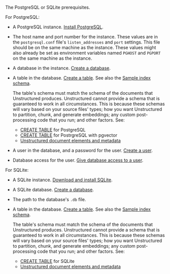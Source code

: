 The PostgreSQL or SQLite prerequisites.

For PostgreSQL:

- A PostgreSQL instance. [Install PostgreSQL](https://www.postgresql.org/docs/current/tutorial-install.html). 
- The host name and port number for the instance. These values are in the `postgresql.conf` file's `listen_addresses` and `port` settings. This file should be on the same machine as the instance. These values might also already be set as environment variables named `PGHOST` and `PGPORT` on the same machine as the instance. 
- A database in the instance. [Create a database](https://www.postgresql.org/docs/current/tutorial-createdb.html).
- A table in the database. [Create a table](https://www.postgresql.org/docs/current/tutorial-table.html). See also the [Sample index schema](#sample-index-schema).

  The table's schema must match the schema of the documents that Unstructured produces. 
  Unstructured cannot provide a schema that is guaranteed to work in all 
  circumstances. This is because these schemas will vary based on your source files' types; how you 
  want Unstructured to partition, chunk, and generate embeddings; any custom post-processing code that you run; and other factors. See:

  - [CREATE TABLE](https://www.postgresql.org/docs/current/sql-createtable.html) for PostgreSQL
  - [CREATE TABLE](https://github.com/pgvector/pgvector) for PostrgreSQL with pgvector
  - [Unstructured document elements and metadata](/api-reference/api-services/document-elements)

- A user in the database, and a password for the user. [Create a user](https://www.postgresql.org/docs/current/sql-createuser.html).
- Database access for the user. [Give database access to a user](https://www.postgresql.org/docs/current/sql-grant.html).

For SQLite:

- A SQLite instance. [Download and install SQLite](https://www.sqlitetutorial.net/download-install-sqlite/).
- A SQLite database. [Create a database](https://www.sqlite.org/quickstart.html).
- The path to the database's `.db` file.
- A table in the database. [Create a table](https://www.sqlite.org/cli.html). See also the [Sample index schema](#sample-index-schema).

  The table's schema must match the schema of the documents that Unstructured produces. 
  Unstructured cannot provide a schema that is guaranteed to work in all 
  circumstances. This is because these schemas will vary based on your source files' types; how you 
  want Unstructured to partition, chunk, and generate embeddings; any custom post-processing code that you run; and other factors. See:

  - [CREATE TABLE](https://www.sqlite.org/lang_createtable.html) for SQLite
  - [Unstructured document elements and metadata](/api-reference/api-services/document-elements)

